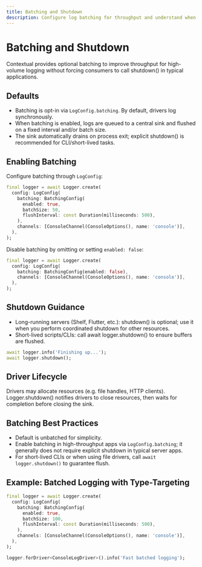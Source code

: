 ```yaml
---
title: Batching and Shutdown
description: Configure log batching for throughput and understand when to call Logger.shutdown.
---
```


# Batching and Shutdown

Contextual provides optional batching to improve throughput for high-volume logging without forcing consumers to call shutdown() in typical applications.

## Defaults

- Batching is opt-in via `LogConfig.batching`. By default, drivers log synchronously.
- When batching is enabled, logs are queued to a central sink and flushed on a fixed interval and/or batch size.
- The sink automatically drains on process exit; explicit shutdown() is recommended for CLI/short-lived tasks.

## Enabling Batching

Configure batching through `LogConfig`:

```dart
final logger = await Logger.create(
  config: LogConfig(
    batching: BatchingConfig(
      enabled: true,
      batchSize: 50,
      flushInterval: const Duration(milliseconds: 500),
    ),
    channels: [ConsoleChannel(ConsoleOptions(), name: 'console')],
  ),
);
```

Disable batching by omitting or setting `enabled: false`:

```dart
final logger = await Logger.create(
  config: LogConfig(
    batching: BatchingConfig(enabled: false),
    channels: [ConsoleChannel(ConsoleOptions(), name: 'console')],
  ),
);
```

## Shutdown Guidance

- Long-running servers (Shelf, Flutter, etc.): shutdown() is optional; use it when you perform coordinated shutdown for other resources.
- Short-lived scripts/CLIs: call await logger.shutdown() to ensure buffers are flushed.

```dart
await logger.info('Finishing up...');
await logger.shutdown();
```

## Driver Lifecycle

Drivers may allocate resources (e.g. file handles, HTTP clients). Logger.shutdown() notifies drivers to close resources, then waits for completion before closing the sink.

## Batching Best Practices

- Default is unbatched for simplicity.
- Enable batching in high-throughput apps via `LogConfig.batching`; it generally does not require explicit shutdown in typical server apps.
- For short-lived CLIs or when using file drivers, call `await logger.shutdown()` to guarantee flush.

## Example: Batched Logging with Type-Targeting

```dart
final logger = await Logger.create(
  config: LogConfig(
    batching: BatchingConfig(
      enabled: true,
      batchSize: 100,
      flushInterval: const Duration(milliseconds: 500),
    ),
    channels: [ConsoleChannel(ConsoleOptions(), name: 'console')],
  ),
);

logger.forDriver<ConsoleLogDriver>().info('Fast batched logging');
```
